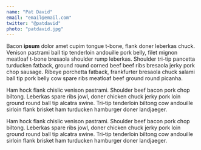 ```yaml
---
name: "Pat David"
email: "email@email.com"
twitter: "@patdavid"
photo: "patdavid.jpg"
---
```



<TeamMember frontMatter={frontMatter}>

Bacon **ipsum** dolor amet cupim tongue t-bone, flank doner leberkas chuck. Venison pastrami ball tip tenderloin andouille pork belly, filet mignon meatloaf t-bone bresaola shoulder rump leberkas. Shoulder tri-tip pancetta turducken fatback, ground round corned beef beef ribs bresaola jerky pork chop sausage. Ribeye porchetta fatback, frankfurter bresaola chuck salami ball tip pork belly cow spare ribs meatloaf beef ground round picanha.

Ham hock flank chislic venison pastrami. Shoulder beef bacon pork chop biltong. Leberkas spare ribs jowl, doner chicken chuck jerky pork loin ground round ball tip alcatra swine. Tri-tip tenderloin biltong cow andouille sirloin flank brisket ham turducken hamburger doner landjaeger.

Ham hock flank chislic venison pastrami. Shoulder beef bacon pork chop biltong. Leberkas spare ribs jowl, doner chicken chuck jerky pork loin ground round ball tip alcatra swine. Tri-tip tenderloin biltong cow andouille sirloin flank brisket ham turducken hamburger doner landjaeger.

</TeamMember>

